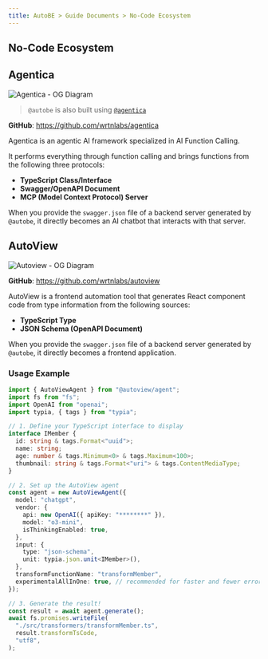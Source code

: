 ```yaml
---
title: AutoBE > Guide Documents > No-Code Ecosystem
---
```


## No-Code Ecosystem

<AutoBeEcosystemPreface />

## Agentica

![Agentica - OG Diagram](https://github.com/user-attachments/assets/42a238b1-9223-4c7d-883c-b94ccc59ae68)

> `@autobe` is also built using [`@agentica`](https://github.com/wrtnlabs/agentica)

**GitHub**: https://github.com/wrtnlabs/agentica

Agentica is an agentic AI framework specialized in AI Function Calling.

It performs everything through function calling and brings functions from the following three protocols:

- **TypeScript Class/Interface**
- **Swagger/OpenAPI Document**
- **MCP (Model Context Protocol) Server**

When you provide the `swagger.json` file of a backend server generated by `@autobe`, it directly becomes an AI chatbot that interacts with that server.

<AutoBeEcosystemAgenticaSnippet />

## AutoView

![Autoview - OG Diagram](https://github.com/user-attachments/assets/7ed405c6-4116-4c18-9ae4-487bc9fc1e2d)

**GitHub**: https://github.com/wrtnlabs/autoview

AutoView is a frontend automation tool that generates React component code from type information from the following sources:

- **TypeScript Type**
- **JSON Schema (OpenAPI Document)**

When you provide the `swagger.json` file of a backend server generated by `@autobe`, it directly becomes a frontend application.

### Usage Example

```typescript
import { AutoViewAgent } from "@autoview/agent";
import fs from "fs";
import OpenAI from "openai";
import typia, { tags } from "typia";

// 1. Define your TypeScript interface to display
interface IMember {
  id: string & tags.Format<"uuid">;
  name: string;
  age: number & tags.Minimum<0> & tags.Maximum<100>;
  thumbnail: string & tags.Format<"uri"> & tags.ContentMediaType;
}

// 2. Set up the AutoView agent
const agent = new AutoViewAgent({
  model: "chatgpt",
  vendor: {
    api: new OpenAI({ apiKey: "********" }),
    model: "o3-mini",
    isThinkingEnabled: true,
  },
  input: {
    type: "json-schema",
    unit: typia.json.unit<IMember>(),
  },
  transformFunctionName: "transformMember",
  experimentalAllInOne: true, // recommended for faster and fewer errors
});

// 3. Generate the result!
const result = await agent.generate(); 
await fs.promises.writeFile(
  "./src/transformers/transformMember.ts",
  result.transformTsCode,
  "utf8",
);
```